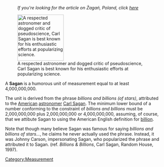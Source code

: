 :''If you're looking for the article on &#379;aga&#324;, Poland, click [[Zagan, Poland|here]]''

[[Image:Sagan.jpg|thumb|150px|right|A respected astronomer and dogged critic of pseudoscience, Carl Sagan is best known for his enthusiastic efforts at popularizing science.]]

A '''Sagan''' is a humorous unit of measurement equal to at least 4,000,000,000.

The unit is derived from the phrase ''billions and billions (of stars)'', attributed to the [[United States|American]] [[Astronomy|astronomer]] [[Carl Sagan]]. The minimum lower bound of a number conforming to the constraint of ''billions and billions'' must be 2,000,000,000 plus 2,000,000,000 or 4,000,000,000, assuming, of course, that we attibute Sagan to using the American English definition for [[billion]].

Note that though many believe Sagan was famous for saying ''billions and billions of stars...'', he claims he never actually used the phrase. Instead, it was Johnny Carson, impersonating Sagan, who popularized the phrase and attributed it to Sagan. (ref. ''Billions & Billions'',  Carl Sagan, Random House, 1997).

[[Category:Measurement]]